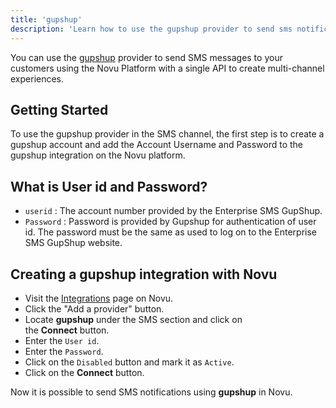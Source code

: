 ```yaml
---
title: 'gupshup'
description: 'Learn how to use the gupshup provider to send sms notifications using Novu'
---
```


You can use the [gupshup](https://www.gupshup.io/) provider to send SMS messages to your customers using the Novu Platform with a single API to create multi-channel experiences.

## Getting Started

To use the gupshup provider in the SMS channel, the first step is to create a gupshup account and add the Account Username and Password to the gupshup integration on the Novu platform.

## What is User id and Password?

- `userid` : The account number provided by the Enterprise SMS GupShup.
- `Password` : Password is provided by Gupshup for authentication of user id. The password must be the same as used to log on to the Enterprise SMS GupShup website.

## Creating a gupshup integration with Novu

- Visit the [Integrations](https://dashboard-v2.novu.co/integrations?utm_campaign=docs-sms-gupshup) page on Novu.
- Click the "Add a provider" button.
- Locate **gupshup** under the SMS section and click on the **Connect** button.
- Enter the `User id`.
- Enter the `Password`.
- Click on the `Disabled` button and mark it as `Active`.
- Click on the **Connect** button.

Now it is possible to send SMS notifications using **gupshup** in Novu.
